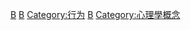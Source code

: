 [[Category:心理学学派|B]]
[[Category:心理学理论|B]]
[[Category:行为|Category:行为]]
[[Category:心理理论|B]]
[[Category:心理學概念|Category:心理學概念]]